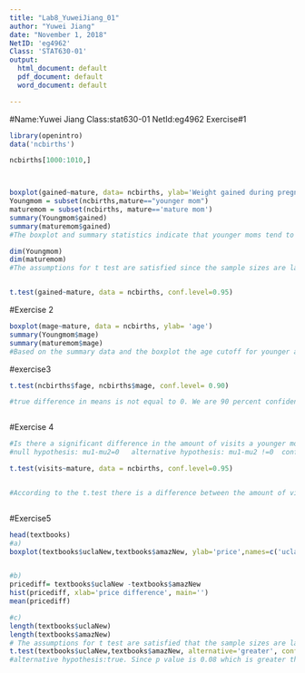 ---
title: "Lab8_YuweiJiang_01"
author: "Yuwei Jiang"
date: "November 1, 2018"
NetID: 'eg4962'
Class: 'STAT630-01'
output:
  html_document: default
  pdf_document: default
  word_document: default

---

#Name:Yuwei Jiang  Class:stat630-01  NetId:eg4962
Exercise#1
```{r}

library(openintro)
data('ncbirths')

ncbirths[1000:1010,]



boxplot(gained~mature, data= ncbirths, ylab='Weight gained during pregnancy (ibs)')
Youngmom = subset(ncbirths,mature=="younger mom")
maturemom = subset(ncbirths, mature=='mature mom')
summary(Youngmom$gained)
summary(maturemom$gained)
#The boxplot and summary statistics indicate that younger moms tend to gain more weight than mature mom during pregnancy.

dim(Youngmom)
dim(maturemom)
#The assumptions for t test are satisfied since the sample sizes are large(867 younger moms and 133 mature moms; sample was random selected and two group are independent)


t.test(gained~mature, data = ncbirths, conf.level=0.95)


```



#Exercise 2
```{r}
boxplot(mage~mature, data = ncbirths, ylab= 'age')
summary(Youngmom$mage)
summary(maturemom$mage)
#Based on the summary data and the boxplot the age cutoff for younger and mature mothers is 35. Look at the summary data the max age for younger mom is 34, whereas the mininum age for mature mother is 35. In the boxplot for the age of mature mom the minimum value of a data set is 35.


```

#exercise3
```{r}
t.test(ncbirths$fage, ncbirths$mage, conf.level= 0.90)

#true difference in means is not equal to 0. We are 90 percent confident that mean difference between  father's age and the mother's age is from 2.751706  to 3.759753.



```


#Exercise 4
```{r}
#Is there a significant difference in the amount of visits a younger mom or mature mon would attend?
#null hypothesis: mu1-mu2=0   alternative hypothesis: mu1-mu2 !=0  conf.level=0.95 significance level =0.05

t.test(visits~mature, data = ncbirths, conf.level=0.95)


#According to the t.test there is a difference between the amount of vistis the patient would attend, whether they were a young mom or mature mom.



```


#Exercise5
```{r}

head(textbooks)
#a)
boxplot(textbooks$uclaNew,textbooks$amazNew, ylab='price',names=c('ucla', 'amaz'))


#b)
pricediff= textbooks$uclaNew -textbooks$amazNew
hist(pricediff, xlab='price difference', main='')
mean(pricediff)

#c)
length(textbooks$uclaNew)
length(textbooks$amazNew)
# The assumptions for t test are satisfied that the sample sizes are larger than 30(73 prices for both amazon and ucla; sample was random selected and two group are independent.
t.test(textbooks$uclaNew,textbooks$amazNew, alternative='greater', conf.level = 0.95)
#alternative hypothesis:true. Since p value is 0.08 which is greater than 0.05,  we reject null hypothesis. Difference in means is greater than 0. 95 percent confidence interval: -2.200374       Inf
```
